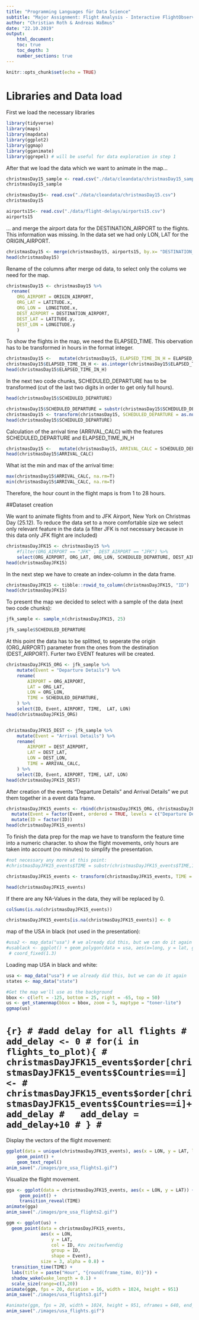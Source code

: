 ```yaml
---
title: "Programming Languages für Data Science"
subtitle: "Major Assignment: Flight Analysis - Interactive FlightObservation"
author: "Christian Roth & Andreas Waßmus"
date: "22.10.2019"
output:
    html_document:
    toc: true
    toc_depth: 3
    number_sections: true
---
```


```r
knitr::opts_chunk$set(echo = TRUE)
```

# Libraries and Data load

First we load the necessary libraries

```r
library(tidyverse)
library(maps)
library(mapdata)
library(ggplot2)    
library(ggmap)
library(gganimate)
library(ggrepel) # will be useful for data exploration in step 1
```

After that we load the data which we want to animate in the map...

```r
christmasDay15_sample <- read.csv("./data/cleandata/christmasDay15_sample.csv")
christmasDay15_sample

christmasDay15<- read.csv("./data/cleandata/christmasDay15.csv")
christmasDay15

airports15<- read.csv("./data/flight-delays/airports15.csv")
airports15

```

... and merge the airport data for the DESTINATION_AIRPORT to the flights. This information was missing. In the data set we had only LON, LAT for the ORIGIN_AIRPORT.

```r
christmasDay15 <- merge(christmasDay15, airports15, by.x= "DESTINATION_AIRPORT", by.y="IATA_CODE", all.x = TRUE)
head(christmasDay15)
```

Rename of the columns after merge od data, to select only the colums we need for the map.

```r
christmasDay15 <- christmasDay15 %>% 
  rename(
    ORG_AIRPORT = ORIGIN_AIRPORT,
    ORG_LAT = LATITUDE.x,
    ORG_LON =  LONGITUDE.x,
    DEST_AIRPORT = DESTINATION_AIRPORT,
    DEST_LAT = LATITUDE.y,
    DEST_LON = LONGITUDE.y
    )
```

To show the flights in the map, we need the ELAPSED_TIME. This obervation has to be transformed in hours in the format integer.

```r
christmasDay15 <-   mutate(christmasDay15, ELAPSED_TIME_IN_H = ELAPSED_TIME / 60)
christmasDay15$ELAPSED_TIME_IN_H <- as.integer(christmasDay15$ELAPSED_TIME_IN_H)
head(christmasDay15$ELAPSED_TIME_IN_H)
```

In the next two code chunks, SCHEDULED_DEPARTURE has to be transformed (cut of the last two digits in order to get only full hours).
```r
head(christmasDay15$SCHEDULED_DEPARTURE)
```

```r
christmasDay15$SCHEDULED_DEPARTURE = substr(christmasDay15$SCHEDULED_DEPARTURE,1,nchar(christmasDay15$SCHEDULED_DEPARTURE)-2)
christmasDay15 <- transform(christmasDay15, SCHEDULED_DEPARTURE = as.numeric(SCHEDULED_DEPARTURE))
head(christmasDay15$SCHEDULED_DEPARTURE)
```

Calculation of the arrival time (ARRIVAL_CALC) with the features SCHEDULED_DEPARTURE and ELAPSED_TIME_IN_H
```r
christmasDay15 <-   mutate(christmasDay15, ARRIVAL_CALC = SCHEDULED_DEPARTURE + ELAPSED_TIME_IN_H)
head(christmasDay15$ARRIVAL_CALC)
```

What ist the min and max of the arrival time:
```r
max(christmasDay15$ARRIVAL_CALC, na.rm=T)
min(christmasDay15$ARRIVAL_CALC, na.rm=T)

```

Therefore, the hour count in the flight maps is from 1 to 28 hours.


##Dataset creation

We want to animate flights from and to JFK Airport, New York on Christmas Day (25.12).
To reduce the data set to a more comfortable size we select only relevant feature in the data (a filter JFK is not necessary because in this data only JFK flight are included)

```r
christmasDayJFK15 <- christmasDay15 %>% 
    #filter(ORG_AIRPORT == "JFK" , DEST_AIRPORT == "JFK") %>% 
    select(ORG_AIRPORT, ORG_LAT, ORG_LON, SCHEDULED_DEPARTURE, DEST_AIRPORT, DEST_LAT, DEST_LON,  ARRIVAL_CALC) 
head(christmasDayJFK15)
```

In the next step we have to create an index-column in the data frame.

```r
christmasDayJFK15 <- tibble::rowid_to_column(christmasDayJFK15, "ID")
head(christmasDayJFK15)
```

To present the map we decided to select with a sample of the data (next two code chunks):

```r
jfk_sample <- sample_n(christmasDayJFK15, 25)
```

```r
jfk_sample$SCHEDULED_DEPARTURE
```

At this point the data has to be splitted, to seperate the origin (ORG_AIRPORT) parameter from the ones from the destination (DEST_AIRPORT). Furter two EVENT features will be created.


```r
christmasDayJFK15_ORG <- jfk_sample %>% 
    mutate(Event = "Departure Details") %>%
    rename(
        AIRPORT = ORG_AIRPORT,
        LAT = ORG_LAT,
        LON = ORG_LON,
        TIME = SCHEDULED_DEPARTURE,
    ) %>%
    select(ID, Event, AIRPORT, TIME,  LAT, LON) 
head(christmasDayJFK15_ORG)


christmasDayJFK15_DEST <- jfk_sample %>% 
    mutate(Event = "Arrival Details") %>%
    rename(
        AIRPORT = DEST_AIRPORT,
        LAT = DEST_LAT,
        LON = DEST_LON,
        TIME = ARRIVAL_CALC,
    ) %>%
    select(ID, Event, AIRPORT, TIME, LAT, LON) 
head(christmasDayJFK15_DEST)
```

After creation of the events "Departure Details" and Arrival Details" we put them together in a event data frame.

```r
christmasDayJFK15_events <- rbind(christmasDayJFK15_ORG, christmasDayJFK15_DEST) %>%
  mutate(Event = factor(Event, ordered = TRUE, levels = c("Departure Details", "Arrival Details"))) %>%
  mutate(ID = factor(ID))
head(christmasDayJFK15_events)
```

To finish the data prep for the map we have to transform the feature time into a numeric character. to show the flight movements, only hours are taken into account (no minutes) to simplify the presentation.

```r
#not necessary any more at this point:
#christmasDayJFK15_events$TIME = substr(christmasDayJFK15_events$TIME,1,nchar(christmasDayJFK15_events$TIME)-2)

christmasDayJFK15_events <- transform(christmasDayJFK15_events, TIME = as.numeric(TIME))

head(christmasDayJFK15_events)
```

If there are any NA-Values in the data, they will be replaced by 0.

```r
colSums(is.na(christmasDayJFK15_events))
```

```r
christmasDayJFK15_events[is.na(christmasDayJFK15_events)] <- 0
```


map of the USA in black (not used in the presentation):

```r
#usa2 <- map_data("usa") # we already did this, but we can do it again
#usablack <- ggplot() + geom_polygon(data = usa, aes(x=long, y = lat, group = group)) + 
 # coord_fixed(1.3)
```

Loading map USA in black and white:

```r
usa <- map_data("usa") # we already did this, but we can do it again
states <- map_data("state")

#Get the map we'll use as the background
bbox <- c(left = -125, bottom = 25, right = -65, top = 50)
us <- get_stamenmap(bbox = bbox, zoom = 5, maptype = "toner-lite")
ggmap(us)

```

# ```{r}
# #add delay for all flights
# add_delay <- 0
# for(i in flights_to_plot){
#   christmasDayJFK15_events$order[christmasDayJFK15_events$Countries==i] <-
#           christmasDayJFK15_events$order[christmasDayJFK15_events$Countries==i]+add_delay
#   add_delay = add_delay+10
# }
# ```


Display the vectors of the flight movement:

```r
ggplot(data = unique(christmasDayJFK15_events), aes(x = LON, y = LAT, label = TIME)) +
    geom_point() + 
    geom_text_repel()
anim_save("./images/pre_usa_flights1.gif")
```

Visualize the flight movement.

```r
gga <- ggplot(data = christmasDayJFK15_events, aes(x = LON, y = LAT)) +
     geom_point() +
     transition_reveal(TIME)
animate(gga)
anim_save("./images/pre_usa_flights2.gif")
```





```r
ggm <- ggplot(us) +
  geom_point(data = christmasDayJFK15_events, 
             aes(x = LON, 
                 y = LAT, 
                 col = ID, #zu zeitaufwendig
                 group = ID,
                 shape = Event),
             size = 3, alpha = 0.8) +
  transition_time(TIME) + 
  labs(title = paste("Hour", "{round(frame_time, 0)}")) +
  shadow_wake(wake_length = 0.1) +
  scale_size(range=c(3,20))
animate(ggm, fps = 20, duration = 16, width = 1024, height = 951) 
anim_save("./images/usa_flights3.gif")

```


```r
#animate(ggm, fps = 20, width = 1024, height = 951, nframes = 640, end_pause = 40)
anim_save("./images/usa_flights.gif")
```

